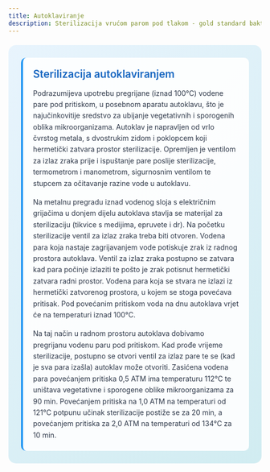 ```yaml
---
title: Autoklaviranje
description: Sterilizacija vrućom parom pod tlakom - gold standard bakterioloških laboratorija
---
```


<div style="background: linear-gradient(135deg, #e8f4fd 0%, #d1ecf1 100%); border-radius: 15px; padding: 25px; margin: 20px 0;">
  
  <div style="background: rgba(255,255,255,0.9); padding: 20px; border-radius: 10px; border-left: 4px solid #2196f3;">
    <div style="display: flex; align-items: center; margin-bottom: 15px;">
      <h3 style="margin: 0; color: #1565c0; font-size: 1.3rem; font-weight: 600;">Sterilizacija autoklaviranjem</h3>
    </div>
    <p style="margin: 0 0 15px 0; color: #2d3748; line-height: 1.6;">
      Podrazumijeva upotrebu pregrijane (iznad 100°C) vodene pare pod pritiskom, u posebnom aparatu autoklavu, što je najučinkovitije sredstvo za ubijanje vegetativnih i sporogenih oblika mikroorganizama. Autoklav je napravljen od vrlo čvrstog metala, s dvostrukim zidom i poklopcem koji hermetički zatvara prostor sterilizacije. Opremljen je ventilom za izlaz zraka prije i ispuštanje pare poslije sterilizacije, termometrom i manometrom, sigurnosnim ventilom te stupcem za očitavanje razine vode u autoklavu.
    </p>
    <p style="margin: 0 0 15px 0; color: #2d3748; line-height: 1.6;">
      Na metalnu pregradu iznad vodenog sloja s električnim grijačima u donjem dijelu autoklava stavlja se materijal za sterilizaciju (tikvice s medijima, epruvete i dr). Na početku sterilizacije ventil za izlaz zraka treba biti otvoren. Vodena para koja nastaje zagrijavanjem vode potiskuje zrak iz radnog prostora autoklava. Ventil za izlaz zraka postupno se zatvara kad para počinje izlaziti te pošto je zrak potisnut hermetički zatvara radni prostor. Vodena para koja se stvara ne izlazi iz hermetički zatvorenog prostora, u kojem se stoga povećava pritisak. Pod povećanim pritiskom voda na dnu autoklava vrjet će na temperaturi iznad 100°C.
    </p>
    <p style="margin: 0; color: #2d3748; line-height: 1.6;">
      Na taj način u radnom prostoru autoklava dobivamo pregrijanu vodenu paru pod pritiskom. Kad prođe vrijeme sterilizacije, postupno se otvori ventil za izlaz pare te se (kad je sva para izašla) autoklav može otvoriti. Zasićena vodena para povećanjem pritiska 0,5 ATM ima temperaturu 112°C te uništava vegetativne i sporogene oblike mikroorganizama za 90 min. Povećanjem pritiska na 1,0 ATM na temperaturi od 121°C potpunu učinak sterilizacije postiže se za 20 min, a povećanjem pritiska za 2,0 ATM na temperaturi od 134°C za 10 min.
    </p>
  </div>

</div>